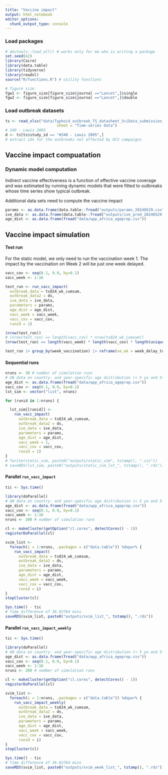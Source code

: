 ```yaml
---
title: "Vaccine impact"
output: html_notebook
editor_options: 
  chunk_output_type: console
---
```


### Load packages

```r
# devtools::load_all() # works only for me who is writing a package
set.seed(42)
library(Cairo)
library(data.table)
library(tidyverse)
library(readxl)
source("R/functions.R") # utility functions

# figure size
fgw1 <- figure_size[figure_size$journal =="Lancet",]$single
fgw2 <- figure_size[figure_size$journal =="Lancet",]$double
```

### Load outbreak datasets

```r
ts <- read_xlsx("data/Typhoid_outbreak_TS_datasheet_SciData_submission_final.xlsx", 
                       sheet = "Time-series data")
# 340 - Lewis 2005
d <- ts[ts$study_id == "#340 - Lewis 2005",]
# extract ids for the outbreaks not affected by OCV campaigns
```

## Vaccine impact compuatation

### Dynamic model computation
Indirect vaccine effectiveness is a function of effective vaccine coverage
and was estimated by running dynamic models that were fitted to 
outbreaks whose time series show typical outbreak.


Additional data sets need to compute the vaccine impact
```r
params <- as.data.frame(data.table::fread("outputs/params_20240529.csv"))
ive_data <- as.data.frame(data.table::fread("outputs/ive_pred_20240529.csv"))
age_dist <- as.data.frame(fread("data/wpp_africa_ageprop.csv"))
```

## Vaccine impact simulation

#### Test run

For the static model, we only need to run the vaccination week 1. The impact by the vaccination on Week 2 will be just one week delayed.

```r
vacc_cov <- seq(0.1, 0.9, by=0.1)
vacc_week <- 1:16

test_run <- run_vacc_impact(
  outbreak_data = ts824_wk_cumsum,
  outbreak_data2 = ds,
  ive_data = ive_data,
  parameters = params,
  age_dist = age_dist,
  vacc_week = vacc_week,
  vacc_cov = vacc_cov,
  runid = 1)

(nrow(test_run))
# (nrow(test_run) == length(vacc_cov) * nrow(ts824_wk_cumsum))
(nrow(test_run) == length(vacc_week) * length(vacc_cov) * length(unique(ts824_wk_cumsum$id)))

test_run |> group_by(week_vaccination) |> reframe(ve_wk = week_delay_to_vacc_eff[1])
```

#### Sequential runs
```r
nruns <- 30 # number of simulation runs
# UN data on country- and year-specific age distribution (< 5 yo and 5+ yo)
age_dist <- as.data.frame(fread("data/wpp_africa_ageprop.csv"))
vacc_cov <- seq(0.1, 0.9, by=0.1)
lst_sim <- vector("list", nruns)

for (runid in 1:nruns) {

  lst_sim[[runid]] <- 
    run_vacc_impact(
      outbreak_data = ts824_wk_cumsum,
      outbreak_data2 = ds,
      ive_data = ive_data,
      parameters = params,
      age_dist = age_dist,
      vacc_week = 1,
      vacc_cov = vacc_cov,
      runid = 1)
}
# fwrite(static_vim, paste0("outputs/static_vim", tstamp(), ".csv"))
# saveRDS(lst_sim, paste0("outputs/static_vim_lst_", tstamp(), ".rds"))
```

#### Parallel `run_vacc_impact`
```r
tic <- Sys.time()

library(doParallel)
# UN data on country- and year-specific age distribution (< 5 yo and 5+ yo)
age_dist <- as.data.frame(fread("data/wpp_africa_ageprop.csv"))
vacc_cov <- seq(0.1, 0.9, by=0.1)
vacc_week <- 1:16
nruns <- 200 # number of simulation runs

cl <- makeCluster(getOption("cl.cores", detectCores() - 1))
registerDoParallel(cl)

svim_list <- 
  foreach(i = 1:nruns, .packages = c("data.table")) %dopar% {
    run_vacc_impact(
      outbreak_data = ts824_wk_cumsum,
      outbreak_data2 = ds,
      ive_data = ive_data,
      parameters = params,
      age_dist = age_dist,
      vacc_week = vacc_week,
      vacc_cov = vacc_cov,
      runid = i)
}
stopCluster(cl)

Sys.time() - tic
# Time difference of 36.02764 mins
saveRDS(svim_list, paste0("outputs/svim_list_", tstamp(), ".rds"))
```

#### Parallel `run_vacc_impact_weekly`
```r
tic <- Sys.time()

library(doParallel)
# UN data on country- and year-specific age distribution (< 5 yo and 5+ yo)
age_dist <- as.data.frame(fread("data/wpp_africa_ageprop.csv"))
vacc_cov <- seq(0.1, 0.9, by=0.1)
vacc_week <- 1:16
nruns <- 200 # number of simulation runs

cl <- makeCluster(getOption("cl.cores", detectCores() - 1))
registerDoParallel(cl)

svim_list <- 
  foreach(i = 1:nruns, .packages = c("data.table")) %dopar% {
    run_vacc_impact_weekly(
      outbreak_data = ts824_wk_cumsum,
      outbreak_data2 = ds,
      ive_data = ive_data,
      parameters = params,
      age_dist = age_dist,
      vacc_week = vacc_week,
      vacc_cov = vacc_cov,
      runid = i)
}
stopCluster(cl)

Sys.time() - tic
# Time difference of 36.02764 mins
saveRDS(svim_list, paste0("outputs/svim_week_list_", tstamp(), ".rds"))
```
